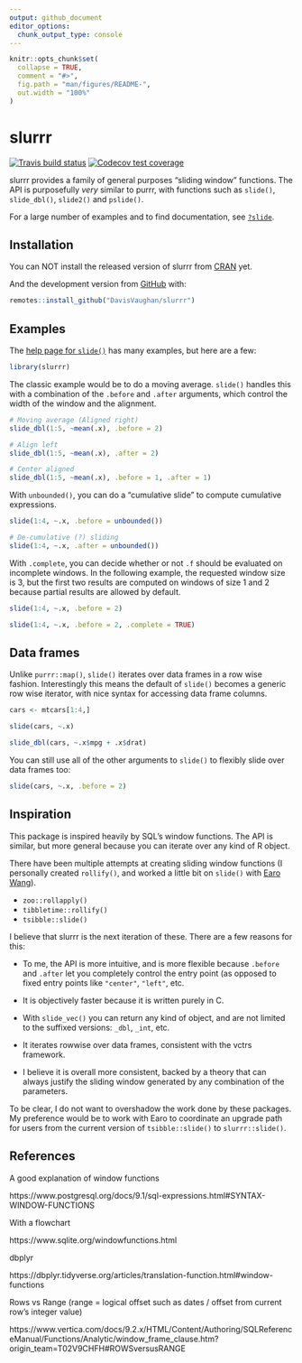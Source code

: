 ```yaml
---
output: github_document
editor_options: 
  chunk_output_type: console
---
```


<!-- README.md is generated from README.Rmd. Please edit that file -->

```r
knitr::opts_chunk$set(
  collapse = TRUE,
  comment = "#>",
  fig.path = "man/figures/README-",
  out.width = "100%"
)
```
# slurrr

<!-- badges: start -->
[![Travis build status](https://travis-ci.org/DavisVaughan/slurrr.svg?branch=master)](https://travis-ci.org/DavisVaughan/slurrr)
[![Codecov test coverage](https://codecov.io/gh/DavisVaughan/slurrr/branch/master/graph/badge.svg)](https://codecov.io/gh/DavisVaughan/slurrr?branch=master)
<!-- badges: end -->

slurrr provides a family of general purposes "sliding window" functions. The API is purposefully _very_ similar to purrr, with functions such as `slide()`, `slide_dbl()`, `slide2()` and `pslide()`.

For a large number of examples and to find documentation, see [`?slide`](https://davisvaughan.github.io/slurrr/reference/slide.html).

## Installation

You can NOT install the released version of slurrr from [CRAN](https://CRAN.R-project.org) yet.

And the development version from [GitHub](https://github.com/) with:

``` r
remotes::install_github("DavisVaughan/slurrr")
```

## Examples

The [help page for `slide()`](https://davisvaughan.github.io/slurrr/reference/slide.html) has many examples, but here are a few:

```r
library(slurrr)
```

The classic example would be to do a moving average. `slide()` handles this with a combination of the `.before` and `.after` arguments, which control the width of the window and the alignment.

```r
# Moving average (Aligned right)
slide_dbl(1:5, ~mean(.x), .before = 2)

# Align left
slide_dbl(1:5, ~mean(.x), .after = 2)

# Center aligned
slide_dbl(1:5, ~mean(.x), .before = 1, .after = 1)
```

With `unbounded()`, you can do a "cumulative slide" to compute cumulative expressions.

```r
slide(1:4, ~.x, .before = unbounded())

# De-cumulative (?) sliding
slide(1:4, ~.x, .after = unbounded())
```

With `.complete`, you can decide whether or not `.f` should be evaluated on incomplete windows. In the following example, the requested window size is 3, but the first two results are computed on windows of size 1 and 2 because partial results are allowed by default.

```r
slide(1:4, ~.x, .before = 2)

slide(1:4, ~.x, .before = 2, .complete = TRUE)
```

## Data frames

Unlike `purrr::map()`, `slide()` iterates over data frames in a row wise fashion. Interestingly this means the default of `slide()` becomes a generic row wise iterator, with nice syntax for accessing data frame columns.

```r
cars <- mtcars[1:4,]

slide(cars, ~.x)

slide_dbl(cars, ~.x$mpg + .x$drat)
```

You can still use all of the other arguments to `slide()` to flexibly slide over data frames too:

```r
slide(cars, ~.x, .before = 2)
```

## Inspiration

This package is inspired heavily by SQL's window functions. The API is similar, but more general because you can iterate over any kind of R object.

There have been multiple attempts at creating sliding window functions (I personally created `rollify()`, and worked a little bit on `slide()` with [Earo Wang](https://github.com/earowang)).

- `zoo::rollapply()`
- `tibbletime::rollify()`
- `tsibble::slide()`

I believe that slurrr is the next iteration of these. There are a few reasons for this:

- To me, the API is more intuitive, and is more flexible because `.before` and `.after` let you completely control the entry point (as opposed to fixed entry points like `"center"`, `"left"`, etc.

- It is objectively faster because it is written purely in C.

- With `slide_vec()` you can return any kind of object, and are not limited to the suffixed versions: `_dbl`, `_int`, etc.

- It iterates rowwise over data frames, consistent with the vctrs framework.

- I believe it is overall more consistent, backed by a theory that can always justify the sliding window generated by any combination of the parameters.

To be clear, I do not want to overshadow the work done by these packages. My preference would be to work with Earo to coordinate an upgrade path for users from the current version of `tsibble::slide()` to `slurrr::slide()`.

## References

A good explanation of window functions

https://www.postgresql.org/docs/9.1/sql-expressions.html#SYNTAX-WINDOW-FUNCTIONS

With a flowchart 

https://www.sqlite.org/windowfunctions.html

dbplyr

https://dbplyr.tidyverse.org/articles/translation-function.html#window-functions

Rows vs Range (range = logical offset such as dates / offset from current row's integer value)

https://www.vertica.com/docs/9.2.x/HTML/Content/Authoring/SQLReferenceManual/Functions/Analytic/window_frame_clause.htm?origin_team=T02V9CHFH#ROWSversusRANGE
